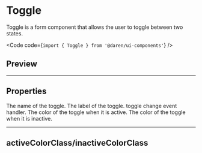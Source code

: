 
# Toggle

Toggle is a form component that allows the user to toggle between two states.

<Code code={`import { Toggle } from '@daren/ui-components'`} />

## Preview

<Preview>
  <div className="space-y-2">
    <Toggle defaultValue={true} />
  </div>
</Preview>

---

## Properties

<Properties>
  <Property name="name" type="string">
    The name of the toggle.
  </Property>
  <Property name="label" type="string">
    The label of the toggle.
  </Property>
  <Property name="onChange" type="React.ChangeEventHandler<HTMLInputElement>">
    toggle change event handler.
  </Property>
  <Property name="activeColorClass" type="string">
    The color of the toggle when it is active.
  </Property>
  <Property name="inactiveColorClass" type="string">
    The color of the toggle when it is inactive.
  </Property>
</Properties>

---

## activeColorClass/inactiveColorClass

<Preview>
  <div className="space-y-2">
    <Toggle
      defaultValue={true}
      label="example label"
      activeColorClass="bg-red-500"
      inactiveColorClass="bg-yellow-500"
    />
  </div>
</Preview>

